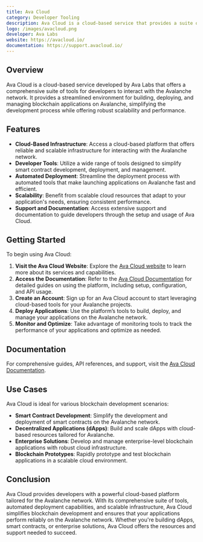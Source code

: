```yaml
---
title: Ava Cloud
category: Developer Tooling
description: Ava Cloud is a cloud-based service that provides a suite of tools for developers to interact with the Avalanche network.
logo: /images/avacloud.png
developer: Ava Labs
website: https://avacloud.io/
documentation: https://support.avacloud.io/
---
```


## Overview

Ava Cloud is a cloud-based service developed by Ava Labs that offers a comprehensive suite of tools for developers to interact with the Avalanche network. It provides a streamlined environment for building, deploying, and managing blockchain applications on Avalanche, simplifying the development process while offering robust scalability and performance.

## Features

- **Cloud-Based Infrastructure**: Access a cloud-based platform that offers reliable and scalable infrastructure for interacting with the Avalanche network.
- **Developer Tools**: Utilize a wide range of tools designed to simplify smart contract development, deployment, and management.
- **Automated Deployment**: Streamline the deployment process with automated tools that make launching applications on Avalanche fast and efficient.
- **Scalability**: Benefit from scalable cloud resources that adapt to your application's needs, ensuring consistent performance.
- **Support and Documentation**: Access extensive support and documentation to guide developers through the setup and usage of Ava Cloud.

## Getting Started

To begin using Ava Cloud:

1. **Visit the Ava Cloud Website**: Explore the [Ava Cloud website](https://avacloud.io/) to learn more about its services and capabilities.
2. **Access the Documentation**: Refer to the [Ava Cloud Documentation](https://support.avacloud.io/) for detailed guides on using the platform, including setup, configuration, and API usage.
3. **Create an Account**: Sign up for an Ava Cloud account to start leveraging cloud-based tools for your Avalanche projects.
4. **Deploy Applications**: Use the platform’s tools to build, deploy, and manage your applications on the Avalanche network.
5. **Monitor and Optimize**: Take advantage of monitoring tools to track the performance of your applications and optimize as needed.

## Documentation

For comprehensive guides, API references, and support, visit the [Ava Cloud Documentation](https://support.avacloud.io/).

## Use Cases

Ava Cloud is ideal for various blockchain development scenarios:

- **Smart Contract Development**: Simplify the development and deployment of smart contracts on the Avalanche network.
- **Decentralized Applications (dApps)**: Build and scale dApps with cloud-based resources tailored for Avalanche.
- **Enterprise Solutions**: Develop and manage enterprise-level blockchain applications with robust cloud infrastructure.
- **Blockchain Prototypes**: Rapidly prototype and test blockchain applications in a scalable cloud environment.

## Conclusion

Ava Cloud provides developers with a powerful cloud-based platform tailored for the Avalanche network. With its comprehensive suite of tools, automated deployment capabilities, and scalable infrastructure, Ava Cloud simplifies blockchain development and ensures that your applications perform reliably on the Avalanche network. Whether you're building dApps, smart contracts, or enterprise solutions, Ava Cloud offers the resources and support needed to succeed.

